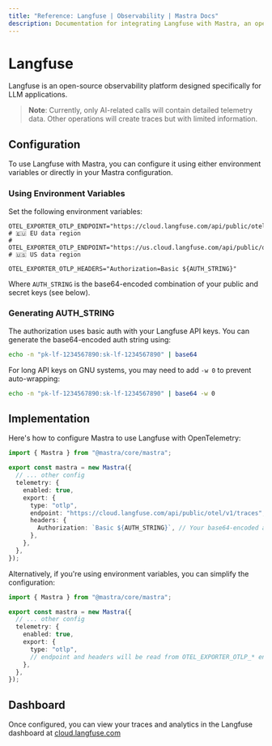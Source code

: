 ```yaml
---
title: "Reference: Langfuse | Observability | Mastra Docs"
description: Documentation for integrating Langfuse with Mastra, an open-source observability platform for LLM applications.
---
```


# Langfuse

Langfuse is an open-source observability platform designed specifically for LLM applications.

> **Note**: Currently, only AI-related calls will contain detailed telemetry data. Other operations will create traces but with limited information.

## Configuration

To use Langfuse with Mastra, you can configure it using either environment variables or directly in your Mastra configuration.

### Using Environment Variables

Set the following environment variables:

```env
OTEL_EXPORTER_OTLP_ENDPOINT="https://cloud.langfuse.com/api/public/otel/v1/traces" # 🇪🇺 EU data region
# OTEL_EXPORTER_OTLP_ENDPOINT="https://us.cloud.langfuse.com/api/public/otel/v1/traces" # 🇺🇸 US data region

OTEL_EXPORTER_OTLP_HEADERS="Authorization=Basic ${AUTH_STRING}"
```

Where `AUTH_STRING` is the base64-encoded combination of your public and secret keys (see below).

### Generating AUTH_STRING

The authorization uses basic auth with your Langfuse API keys. You can generate the base64-encoded auth string using:

```bash
echo -n "pk-lf-1234567890:sk-lf-1234567890" | base64
```

For long API keys on GNU systems, you may need to add `-w 0` to prevent auto-wrapping:

```bash
echo -n "pk-lf-1234567890:sk-lf-1234567890" | base64 -w 0
```

## Implementation

Here's how to configure Mastra to use Langfuse with OpenTelemetry:

```typescript
import { Mastra } from "@mastra/core/mastra";

export const mastra = new Mastra({
  // ... other config
  telemetry: {
    enabled: true,
    export: {
      type: "otlp",
      endpoint: "https://cloud.langfuse.com/api/public/otel/v1/traces", // or your preferred endpoint
      headers: {
        Authorization: `Basic ${AUTH_STRING}`, // Your base64-encoded auth string
      },
    },
  },
});
```

Alternatively, if you're using environment variables, you can simplify the configuration:

```typescript
import { Mastra } from "@mastra/core/mastra";

export const mastra = new Mastra({
  // ... other config
  telemetry: {
    enabled: true,
    export: {
      type: "otlp",
      // endpoint and headers will be read from OTEL_EXPORTER_OTLP_* env vars
    },
  },
});
```

## Dashboard

Once configured, you can view your traces and analytics in the Langfuse dashboard at [cloud.langfuse.com](https://cloud.langfuse.com)
